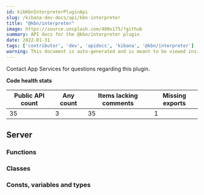 ```yaml
---
id: kibKbnInterpreterPluginApi
slug: /kibana-dev-docs/api/kbn-interpreter
title: "@kbn/interpreter"
image: https://source.unsplash.com/400x175/?github
summary: API docs for the @kbn/interpreter plugin
date: 2022-01-31
tags: ['contributor', 'dev', 'apidocs', 'kibana', '@kbn/interpreter']
warning: This document is auto-generated and is meant to be viewed inside our experimental, new docs system. Reach out in #docs-engineering for more info.
---
```




Contact App Services for questions regarding this plugin.

**Code health stats**

| Public API count  | Any count | Items lacking comments | Missing exports |
|-------------------|-----------|------------------------|-----------------|
| 35 | 3 | 35 | 1 |

## Server

### Functions
<DocDefinitionList data={kbnInterpreterObj.server.functions}/>

### Classes
<DocDefinitionList data={kbnInterpreterObj.server.classes}/>

### Consts, variables and types
<DocDefinitionList data={kbnInterpreterObj.server.misc}/>

